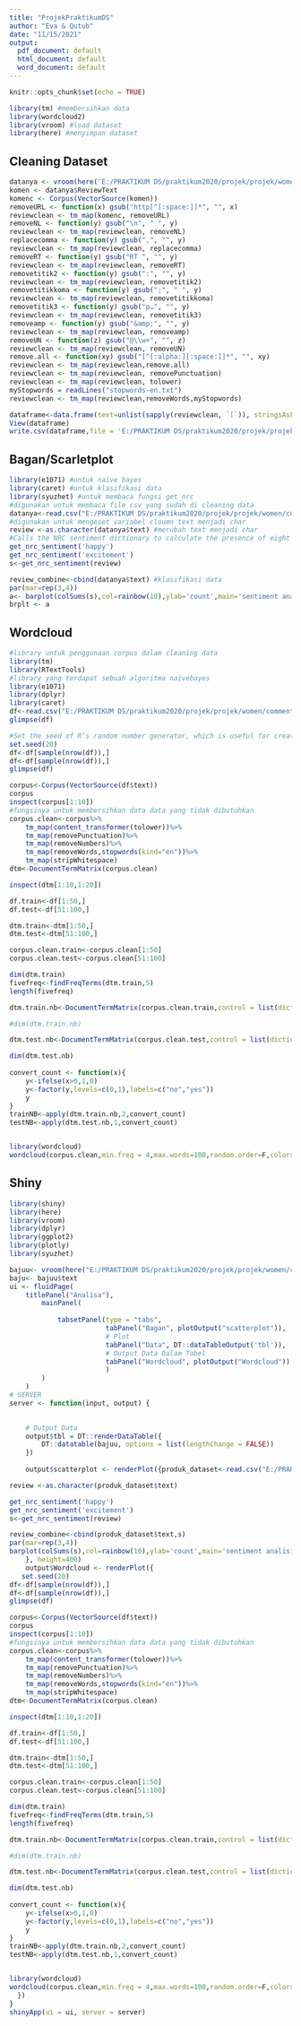 ```yaml
---
title: "ProjekPraktikumDS"
author: "Eva & Qutub"
date: "11/15/2021"
output:
  pdf_document: default
  html_document: default
  word_document: default
---
```


```r
knitr::opts_chunk$set(echo = TRUE)
```

```r
library(tm) #membersihkan data
library(wordcloud2)
library(vroom) #load dataset
library(here) #menyimpan dataset
```

## Cleaning Dataset
```r
datanya <- vroom(here('E:/PRAKTIKUM DS/praktikum2020/projek/projek/women/data_review.csv'))
komen <- datanya$ReviewText
komenc <- Corpus(VectorSource(komen))
removeURL <- function(x) gsub("http[^[:space:]]*", "", x)
reviewclean <- tm_map(komenc, removeURL)
removeNL <- function(y) gsub("\n", " ", y)
reviewclean <- tm_map(reviewclean, removeNL)
replacecomma <- function(y) gsub(",", "", y)
reviewclean <- tm_map(reviewclean, replacecomma)
removeRT <- function(y) gsub("RT ", "", y)
reviewclean <- tm_map(reviewclean, removeRT)
removetitik2 <- function(y) gsub(":", "", y)
reviewclean <- tm_map(reviewclean, removetitik2)
removetitikkoma <- function(y) gsub(";", " ", y)
reviewclean <- tm_map(reviewclean, removetitikkoma)
removetitik3 <- function(y) gsub("p…", "", y)
reviewclean <- tm_map(reviewclean, removetitik3)
removeamp <- function(y) gsub("&amp;", "", y)
reviewclean <- tm_map(reviewclean, removeamp)
removeUN <- function(z) gsub("@\\w+", "", z)
reviewclean <- tm_map(reviewclean, removeUN)
remove.all <- function(xy) gsub("[^[:alpha:][:space:]]*", "", xy)
reviewclean <- tm_map(reviewclean,remove.all)
reviewclean <- tm_map(reviewclean, removePunctuation)
reviewclean <- tm_map(reviewclean, tolower)
myStopwords = readLines("stopwords-en.txt")
reviewclean <- tm_map(reviewclean,removeWords,myStopwords)

dataframe<-data.frame(text=unlist(sapply(reviewclean, `[`)), stringsAsFactors=F)
View(dataframe)
write.csv(dataframe,file = 'E:/PRAKTIKUM DS/praktikum2020/projek/projek/women/commentclean.csv')
```

## Bagan/Scarletplot
```r
library(e1071) #untuk naive bayes
library(caret) #untuk klasifikasi data
library(syuzhet) #untuk membaca fungsi get_nrc
#digunakan untuk membaca file csv yang sudah di cleaning data 
datanya<-read.csv("E:/PRAKTIKUM DS/praktikum2020/projek/projek/women/commentclean.csv",stringsAsFactors = FALSE)
#digunakan untuk mengeset variabel cloumn text menjadi char
review <-as.character(datanya$text) #merubah text menjadi char
#Calls the NRC sentiment dictionary to calculate the presence of eight different emotions and their corresponding valence in a text file.
get_nrc_sentiment('happy')
get_nrc_sentiment('excitement')
s<-get_nrc_sentiment(review)

review_combine<-cbind(datanya$text) #klasifikasi data
par(mar=rep(3,4))
a<- barplot(colSums(s),col=rainbow(10),ylab='count',main='sentiment analisis')
brplt <- a
```

## Wordcloud
```r
#library untuk penggunaan corpus dalam cleaning data
library(tm)
library(RTextTools)
#library yang terdapat sebuah algoritma naivebayes
library(e1071)
library(dplyr)
library(caret)
df<-read.csv("E:/PRAKTIKUM DS/praktikum2020/projek/projek/women/commentclean.csv",stringsAsFactors = FALSE)
glimpse(df)

#Set the seed of R‘s random number generator, which is useful for creating simulations or random objects that can be reproduced.
set.seed(20)
df<-df[sample(nrow(df)),]
df<-df[sample(nrow(df)),]
glimpse(df)

corpus<-Corpus(VectorSource(df$text))
corpus
inspect(corpus[1:10])
#fungsinya untuk membersihkan data data yang tidak dibutuhkan 
corpus.clean<-corpus%>%
    tm_map(content_transformer(tolower))%>%
    tm_map(removePunctuation)%>%
    tm_map(removeNumbers)%>%
    tm_map(removeWords,stopwords(kind="en"))%>%
    tm_map(stripWhitespace)
dtm<-DocumentTermMatrix(corpus.clean)

inspect(dtm[1:10,1:20])

df.train<-df[1:50,]
df.test<-df[51:100,]

dtm.train<-dtm[1:50,]
dtm.test<-dtm[51:100,]

corpus.clean.train<-corpus.clean[1:50]
corpus.clean.test<-corpus.clean[51:100]

dim(dtm.train)
fivefreq<-findFreqTerms(dtm.train,5)
length(fivefreq)

dtm.train.nb<-DocumentTermMatrix(corpus.clean.train,control = list(dictionary=fivefreq))

#dim(dtm.train.nb)

dtm.test.nb<-DocumentTermMatrix(corpus.clean.test,control = list(dictionary=fivefreq))

dim(dtm.test.nb)
 
convert_count <- function(x){
    y<-ifelse(x>0,1,0)
    y<-factor(y,levels=c(0,1),labels=c("no","yes"))
    y
}
trainNB<-apply(dtm.train.nb,2,convert_count)
testNB<-apply(dtm.test.nb,1,convert_count)


library(wordcloud)
wordcloud(corpus.clean,min.freq = 4,max.words=100,random.order=F,colors=brewer.pal(8,"Dark2"))

```

## Shiny
```r
library(shiny)
library(here)
library(vroom)
library(dplyr)
library(ggplot2)
library(plotly)
library(syuzhet)

bajuu<- vroom(here("E:/PRAKTIKUM DS/praktikum2020/projek/projek/women/commentclean.csv"))
baju<- bajuu$text
ui <- fluidPage(
    titlePanel("Analisa"),
        mainPanel(
            
            tabsetPanel(type = "tabs",
                        tabPanel("Bagan", plotOutput("scatterplot")), 
                        # Plot
                        tabPanel("Data", DT::dataTableOutput('tbl')), 
                        # Output Data Dalam Tabel
                        tabPanel("Wordcloud", plotOutput("Wordcloud"))
                        )
        )
    )
# SERVER
server <- function(input, output) {
    

    # Output Data
    output$tbl = DT::renderDataTable({
        DT::datatable(bajuu, options = list(lengthChange = FALSE))
    })
    
    output$scatterplot <- renderPlot({produk_dataset<-read.csv("E:/PRAKTIKUM DS/praktikum2020/projek/projek/women/commentclean.csv",stringsAsFactors = FALSE)

review <-as.character(produk_dataset$text)

get_nrc_sentiment('happy')
get_nrc_sentiment('excitement')
s<-get_nrc_sentiment(review)

review_combine<-cbind(produk_dataset$text,s)
par(mar=rep(3,4))
barplot(colSums(s),col=rainbow(10),ylab='count',main='sentiment analisis')
    }, height=400)
    output$Wordcloud <- renderPlot({
   set.seed(20)
df<-df[sample(nrow(df)),]
df<-df[sample(nrow(df)),]
glimpse(df)

corpus<-Corpus(VectorSource(df$text))
corpus
inspect(corpus[1:10])
#fungsinya untuk membersihkan data data yang tidak dibutuhkan 
corpus.clean<-corpus%>%
    tm_map(content_transformer(tolower))%>%
    tm_map(removePunctuation)%>%
    tm_map(removeNumbers)%>%
    tm_map(removeWords,stopwords(kind="en"))%>%
    tm_map(stripWhitespace)
dtm<-DocumentTermMatrix(corpus.clean)

inspect(dtm[1:10,1:20])

df.train<-df[1:50,]
df.test<-df[51:100,]

dtm.train<-dtm[1:50,]
dtm.test<-dtm[51:100,]

corpus.clean.train<-corpus.clean[1:50]
corpus.clean.test<-corpus.clean[51:100]

dim(dtm.train)
fivefreq<-findFreqTerms(dtm.train,5)
length(fivefreq)

dtm.train.nb<-DocumentTermMatrix(corpus.clean.train,control = list(dictionary=fivefreq))

#dim(dtm.train.nb)

dtm.test.nb<-DocumentTermMatrix(corpus.clean.test,control = list(dictionary=fivefreq))

dim(dtm.test.nb)
 
convert_count <- function(x){
    y<-ifelse(x>0,1,0)
    y<-factor(y,levels=c(0,1),labels=c("no","yes"))
    y
}
trainNB<-apply(dtm.train.nb,2,convert_count)
testNB<-apply(dtm.test.nb,1,convert_count)


library(wordcloud)
wordcloud(corpus.clean,min.freq = 4,max.words=100,random.order=F,colors=brewer.pal(8,"Dark2"))
  })
}
shinyApp(ui = ui, server = server)
```